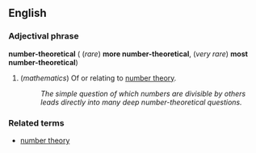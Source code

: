 ==English==
===Adjectival phrase===
'''number-theoretical''' ({{compar}} (''rare'') '''more number-theoretical''', {{superl}} (''very rare'') '''most number-theoretical''')

#(''mathematics'') Of or relating to [[number theory]].
#:''The simple question of which numbers are divisible by others leads directly into many deep number-theoretical questions.''

===Related terms===
*[[number theory]]